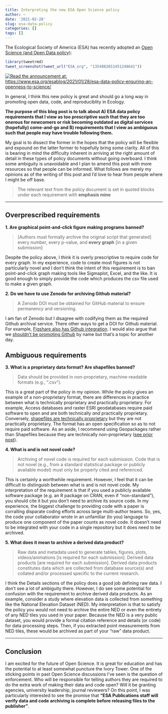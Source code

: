 ```yaml
---
title: Interpreting the new ESA Open Science policy
author: ~
date: '2021-02-28'
slug: esa-data-policy
categories: []
tags: []
---
```

The Ecological Society of America (ESA) has recently adopted an [Open Science (and Open Data policy)](https://www.esa.org/publications/data-policy/):
<!-- https://twitter.com/__jsta/status/1355148391857205250?s=20 -->

<!-- You can read their announcement at: -->
<!-- https://www.esa.org/esablog/2021/01/28/esa-data-policy-ensuring-an-openness-to-science/ -->

```r
library(tweetrmd)
tweet_screenshot(tweet_url("ESA_org", "1354882651451248641"))
```

[![Read the announcement at: https://www.esa.org/esablog/2021/01/28/esa-data-policy-ensuring-an-openness-to-science/](/blog/2021-02-28-esa-data-policy_files/figure-html/unnamed-chunk-1-1.png)](https://www.esa.org/esablog/2021/01/28/esa-data-policy-ensuring-an-openness-to-science/)

In general, I think this new policy is great and should go a long way in promoting open data, code, and reproduciblity in Ecology.

**The purpose of this blog post is to talk about A) ESA data policy requirements that I view as too prescriptive such that they are too onerous for newcomers or risk becoming outdated as digital services (hopefully) come-and-go and B) requirements that I view as ambiguous such that people may have trouble following them.** 

My goal is to dissect the former in the hopes that the policy will be flexible and expound on the latter former to hopefully bring some clarity. All of this is bearing in mind the difficulty inherent in arriving at the right amount of detail in these types of policy documents without going overboard. I think some ambiguity is unavoidable and I plan to amend this post with more resources so that people can be informed. What follows are merely my opinions as of the writing of this post and I'd love to hear from people where I might be off base.

> The relevant text from the policy document is set in quoted blocks under each requirement with **emphasis mine**

---

## Overprescribed requirements

**1. Are graphical point-and-click figure making programs banned?**

> [Authors must formally archive the original script that generated] every number, every p-value, and **every graph** [in a given submission]

Despite the policy above, I think it is overly prescriptive to require code for every graph. In my experience, code to create most figures is not particularly novel and I don't think the intent of this requirement is to ban point-and-click graph making tools like Sigmaplot, Excel, and the like. It is good enough to simply provide the code which produces the csv file used to make a given graph.

**2. Do we have to use Zenodo for archiving Github material?**

> A Zenodo DOI must be obtained for GitHub material to ensure permanency and versioning. 

I am fan of Zenodo but I disagree with codifying them as the required Github archival service. There other ways to get a DOI for Github material. For example, [Figshare also has Github integration](https://figshare.com/blog/figshare_launches_revamped_GitHub_integration/243). I would also argue that we [shouldn't be promoting Github](https://www.cnbc.com/2020/11/29/microsofts-github-has-become-magnet-for-thorny-issues-like-riaa.html) by name but that's a topic for another day.

## Ambiguous requirements

**3. What is a proprietary data format? Are shapefiles banned?**

> Data should be provided in non-proprietary, machine-readable formats (e.g., “.csv”).

This is a great part of the policy in my opinion. While the policy gives an example of a non-proprietary format, there are differences in practice between what is technically proprietary and practically proprietary. For example,
Access databases and raster ESRI geodatabases require paid software to open and are both technically *and* practically proprietary. Conversely, [shapefiles are technically proprietary](https://en.wikipedia.org/wiki/Shapefile) but they are not practically proprietary. The format has an open specification so as to not require paid software. As an aside, I recommend using Geopackages rather than Shapefiles because they are technically non-proprietary ([see prior post](https://jsta.rbind.io/blog/2016-07-14-geopackage-r/)).

**4. What is and is not novel code?**

> Archiving of novel code is required for each submission. Code that is not novel (e.g., from a standard statistical package or publicly available model) must only be properly cited and referenced. 

This is certainly a worthwhile requirement. However, I feel that it can be difficult to distinguish between what is and is not novel code. My interpretation of the requirement is that if you used a publicly available software package (e.g. an R package on CRAN, even if "non-standard"), you should cite it but you don't need to archive its source code. In my experience, the biggest challenge to providing code with a paper is corralling disparate coding efforts across large multi-author teams. So, yes, the code your collaborator wrote in an unfamiliar (to you) language to produce one component of the paper counts as novel code. It doesn't need to be integrated with your code in a single repository but it does need to be archived.

**5. What does it mean to archive a derived data product?**

> Raw data and metadata used to generate tables, figures, plots, videos/animations [is required for each submission]. Derived data products [are required for each submission]. Derived data products constitutes data which are collected from database source(s) and collated and/or processed specific to the current research.

I think the Details sections of the policy does a good job defining raw data. I don't see a lot of ambiguity there. However, I do see some potential for confusion with the requirement to archive derived data products. As an example, consider a study where elevation data is collected from something like the National Elevation Dataset (NED). My interpretation is that to satisfy the policy you would not need to archive the entire NED or even the entirety of any NED tiles you used in your paper. Because the NED is a very public dataset, you would provide a formal citation reference and details (or code) for data processing steps. Then, if you extracted point measurements from NED tiles, these would be archived as part of your "raw" data product.

---

## Conclusion

I am excited for the future of Open Science. It is great for education and has the potential to at least somewhat puncture the Ivory Tower. One of the sticking points in past Open Science discussions I've seen is the question of enforcement. Who will be responsible for telling authors they are required to do the extra work of making their data and code open? Will it be granting agencies, university leadership, journal reviewers? On this point, I was particularly interested to see the promise that **"ESA Publications staff will verify data and code archiving is complete before releasing files to the publisher"**.
